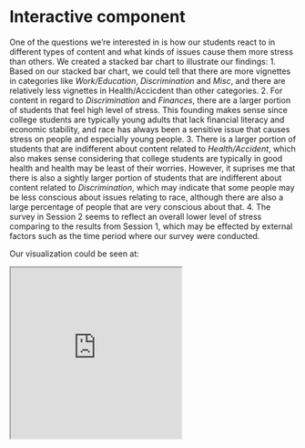 # Interactive component

One of the questions we’re interested in is how our students react to in different types of content and what kinds of issues cause them more stress than others. We created a stacked bar chart to illustrate our findings:
1. Based on our stacked bar chart, we could tell that there are more vignettes in categories like *Work/Education*, *Discrimination* and *Misc*, and there are relatively less vignettes in Health/Accicdent than other categories. 
2. For content in regard to *Discrimination* and *Finances*, there are a larger portion of students that feel high level of stress. This founding makes sense since college students are typically young adults that lack financial literacy and economic stability, and race has always been a sensitive issue that causes stress on people and especially young people.
3. There is a larger portion of students that are indifferent about content related to *Health/Accident*, which also makes sense considering that college students are typically in good health and health may be least of their worries. However, it suprises me that there is also a sightly larger portion of students that are indifferent about content related to *Discrimination*, which may indicate that some people may be less conscious about issues relating to race, although there are also a large percentage of people that are very conscious about that.
4. The survey in Session 2 seems to reflect an overall lower level of stress comparing to the results from Session 1, which may be effected by external factors such as the time period where our survey were conducted. 

Our visualization could be seen at: 

<iframe src="https://vizhub.com/graceliudata/fdc05fa974d043a58014b8230b5889de?mode=embed" title="D3" height="300"></iframe>